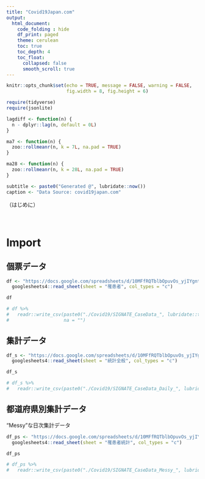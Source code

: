 ```yaml
---
title: "Covid19Japan.com"
output:
  html_document:
    code_folding : hide
    df_print: paged
    theme: cerulean
    toc: true
    toc_depth: 4
    toc_float:
      collapsed: false
      smooth_scroll: true
---
```


```r
knitr::opts_chunk$set(echo = TRUE, message = FALSE, warning = FALSE,
                      fig.width = 8, fig.height = 6)

require(tidyverse)
require(jsonlite)

lagdiff <- function(n) {
  n - dplyr::lag(n, default = 0L)
}

ma7 <- function(n) {
  zoo::rollmeanr(n, k = 7L, na.pad = TRUE)
}

ma28 <- function(n) {
  zoo::rollmeanr(n, k = 28L, na.pad = TRUE)
}

subtitle <- paste0("Generated @", lubridate::now())
caption <- "Data Source: covid19japan.com"
```


（はじめに）

　  

# Import


## 個票データ
```r
df <- "https://docs.google.com/spreadsheets/d/10MFfRQTblbOpuvOs_yjIYgntpMGBg592dL8veXoPpp4" %>% 
  googlesheets4::read_sheet(sheet = "罹患者", col_types = "c")

df

# df %>%
#   readr::write_csv(paste0("./Covid19/SIGNATE_CaseData_", lubridate::today(), ".csv"),
#                    na = "")
```



## 集計データ
```r
df_s <- "https://docs.google.com/spreadsheets/d/10MFfRQTblbOpuvOs_yjIYgntpMGBg592dL8veXoPpp4" %>% 
  googlesheets4::read_sheet(sheet = "統計全般", col_types = "c")

df_s

# df_s %>% 
#   readr::write_csv(paste0("./Covid19/SIGNATE_CaseData_Daily_", lubridate::today(), ".csv"), na = "")
```



## 都道府県別集計データ
"Messy"な日次集計データ
```r
df_ps <- "https://docs.google.com/spreadsheets/d/10MFfRQTblbOpuvOs_yjIYgntpMGBg592dL8veXoPpp4" %>% 
  googlesheets4::read_sheet(sheet = "罹患者統計", col_types = "c")

df_ps

# df_ps %>% 
#   readr::write_csv(paste0("./Covid19/SIGNATE_CaseData_Messy_", lubridate::today(), ".csv"), na = "")
```


